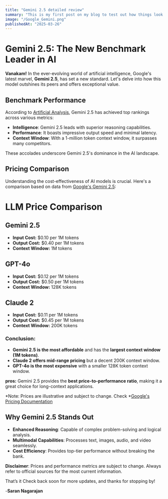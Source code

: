 ```yaml
---
title: "Gemini 2.5 detailed review"
summary: "This is my first post on my blog to test out how things look in markdown."
image: "/Google_Gemini.png"
publishedAt: "2025-03-26"
---
```




# Gemini 2.5: The New Benchmark Leader in AI

**Vanakam!** In the ever-evolving world of artificial intelligence, Google's latest marvel, **Gemini 2.5**, has set a new standard. Let's delve into how this model outshines its peers and offers exceptional value.

## Benchmark Performance

According to [Artificial Analysis](https://artificialanalysis.ai/leaderboards/models), Gemini 2.5 has achieved top rankings across various metrics:

- **Intelligence**: Gemini 2.5 leads with superior reasoning capabilities.
- **Performance**: It boasts impressive output speed and minimal latency.
- **Context Window**: With a 1-million token context window, it surpasses many competitors.

These accolades underscore Gemini 2.5's dominance in the AI landscape.

## Pricing Comparison

Understanding the cost-effectiveness of AI models is crucial. Here's a comparison based on data from [Google's Gemini 2.5](https://blog.google/technology/google-deepmind/gemini-model-thinking-updates-march-2025/#enhanced-reasoning):

# LLM Price Comparison

## Gemini 2.5
- **Input Cost:** $0.10 per 1M tokens  
- **Output Cost:** $0.40 per 1M tokens  
- **Context Window:** 1M tokens  

## GPT-4o
- **Input Cost:** $0.12 per 1M tokens  
- **Output Cost:** $0.50 per 1M tokens  
- **Context Window:** 128K tokens  

## Claude 2
- **Input Cost:** $0.11 per 1M tokens  
- **Output Cost:** $0.45 per 1M tokens  
- **Context Window:** 200K tokens  

### Conclusion:
-  **Gemini 2.5 is the most affordable** and has the **largest context window (1M tokens)**.  
-  **Claude 2 offers mid-range pricing** but a decent 200K context window.  
-  **GPT-4o is the most expensive** with a smaller 128K token context window.  

**pros:** Gemini 2.5 provides the **best price-to-performance ratio**, making it a great choice for long-context applications.

*Note: Prices are illustrative and subject to change. Check *[Google's Pricing Documentation](https://ai.google.dev/gemini-api/docs/pricing)

## Why Gemini 2.5 Stands Out

- **Enhanced Reasoning**: Capable of complex problem-solving and logical analysis.
- **Multimodal Capabilities**: Processes text, images, audio, and video seamlessly.
- **Cost Efficiency**: Provides top-tier performance without breaking the bank.



**Disclaimer**: Prices and performance metrics are subject to change. Always refer to official sources for the most current information.

That’s it Check back soon for more updates, and thanks for stopping by!

-**Saran Nagarajan**
